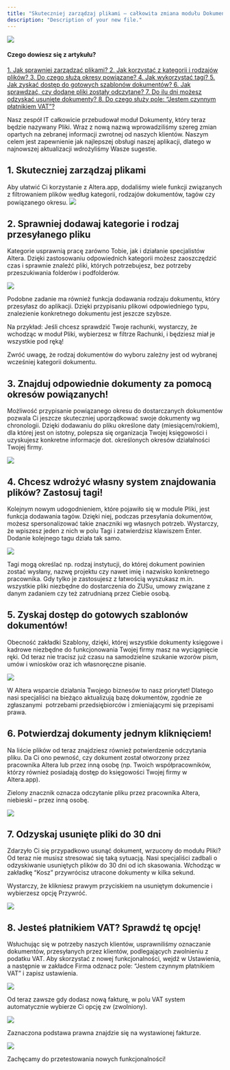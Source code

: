 ```yaml
---
title: "Skuteczniej zarządzaj plikami – całkowita zmiana modułu Dokumenty"
description: "Description of your new file."
---
```


![](4.1.Skuteczniejzarządzajplikami–całkowitazmianamodułuDokumenty.png)

#### **Czego dowiesz się z artykułu?**

[<u>1. Jak sprawniej zarządzać plikami?</u>
](https://docs.google.com/document/d/1ij1ET6XchSAK4y61vKUVkfngJGhaCeuP5WxhFqXbaj0/edit?tab=t.2p7xu6ltuvql#heading=h.h9qmndxhabon)[<u>2. Jak korzystać z kategorii i rodzajów plików?</u>
](https://docs.google.com/document/d/1ij1ET6XchSAK4y61vKUVkfngJGhaCeuP5WxhFqXbaj0/edit?tab=t.2p7xu6ltuvql#heading=h.kocmw5j4aws8)[<u>3. Do czego służą okresy powiązane?</u>
](https://docs.google.com/document/d/1ij1ET6XchSAK4y61vKUVkfngJGhaCeuP5WxhFqXbaj0/edit?tab=t.2p7xu6ltuvql#heading=h.umuzfw6gey29)[<u>4. Jak wykorzystać tagi?</u>
](https://docs.google.com/document/d/1ij1ET6XchSAK4y61vKUVkfngJGhaCeuP5WxhFqXbaj0/edit?tab=t.2p7xu6ltuvql#heading=h.6cp5ztjlw87e)[<u>5. Jak zyskać dostęp do gotowych szablonów dokumentów?</u>
](https://docs.google.com/document/d/1ij1ET6XchSAK4y61vKUVkfngJGhaCeuP5WxhFqXbaj0/edit?tab=t.2p7xu6ltuvql#heading=h.we5nuwurszz0)[<u>6. Jak sprawdzać, czy dodane pliki zostały odczytane?</u>
](https://docs.google.com/document/d/1ij1ET6XchSAK4y61vKUVkfngJGhaCeuP5WxhFqXbaj0/edit?tab=t.2p7xu6ltuvql#heading=h.spbwccp3p27e)[<u>7. Do ilu dni możesz odzyskać usunięte dokumenty?</u>
](https://docs.google.com/document/d/1ij1ET6XchSAK4y61vKUVkfngJGhaCeuP5WxhFqXbaj0/edit?tab=t.2p7xu6ltuvql#heading=h.kzlsd41dcms1)[<u>8. Do czego służy pole: “Jestem czynnym płatnikiem VAT”?</u>](https://docs.google.com/document/d/1ij1ET6XchSAK4y61vKUVkfngJGhaCeuP5WxhFqXbaj0/edit?tab=t.2p7xu6ltuvql#heading=h.sodf2dr0xq7h)

Nasz zespół IT całkowicie przebudował moduł Dokumenty, który teraz będzie nazywany Pliki. Wraz z nową nazwą wprowadziliśmy szereg zmian opartych na zebranej informacji zwrotnej od naszych klientów. Naszym celem jest zapewnienie jak najlepszej obsługi naszej aplikacji, dlatego w najnowszej aktualizacji wdrożyliśmy Wasze sugestie.

## 1. Skuteczniej zarządzaj plikami

Aby ułatwić Ci korzystanie z Altera.app, dodaliśmy wiele funkcji związanych z filtrowaniem plików według kategorii, rodzajów dokumentów, tagów czy powiązanego okresu.
![](4.2.Skuteczniejzarządzajplikami–całkowitazmianamodułuDokumenty.png)

## 2. Sprawniej dodawaj kategorie i rodzaj przesyłanego pliku

Kategorie usprawnią pracę zarówno Tobie, jak i działanie specjalistów Altera. Dzięki zastosowaniu odpowiednich kategorii możesz zaoszczędzić czas i sprawnie znaleźć pliki, których potrzebujesz, bez potrzeby przeszukiwania folderów i podfolderów.

![](4.3.Skuteczniejzarządzajplikami–całkowitazmianamodułuDokumenty.png)

Podobne zadanie ma również funkcja dodawania rodzaju dokumentu, który przesyłasz do aplikacji. Dzięki przypisaniu plikowi odpowiedniego typu, znalezienie konkretnego dokumentu jest jeszcze szybsze. 

Na przykład: Jeśli chcesz sprawdzić Twoje rachunki, wystarczy, że wchodząc w moduł Pliki, wybierzesz w filtrze Rachunki, i będziesz miał je wszystkie pod ręką!

Zwróć uwagę, że rodzaj dokumentów do wyboru zależny jest od wybranej wcześniej kategorii dokumentu.

## 3. Znajduj odpowiednie dokumenty za pomocą okresów powiązanych!

Możliwość przypisanie powiązanego okresu do dostarczanych dokumentów pozwala Ci jeszcze skuteczniej uporządkować swoje dokumenty wg chronologii. Dzięki dodawaniu do pliku określone daty (miesiącem/rokiem), dla której jest on istotny, polepsza się organizacja Twojej księgowości i uzyskujesz konkretne informacje dot. określonych okresów działalności Twojej firmy.

![](4.4.Skuteczniejzarządzajplikami–całkowitazmianamodułuDokumenty.png)

## 4. Chcesz wdrożyć własny system znajdowania plików? Zastosuj tagi!

Kolejnym nowym udogodnieniem, które pojawiło się w module Pliki, jest funkcja dodawania tagów. Dzięki niej, podczas przesyłania dokumentów, możesz spersonalizować takie znaczniki wg własnych potrzeb. Wystarczy, że wpiszesz jeden z nich w polu Tagi i zatwierdzisz klawiszem Enter. Dodanie kolejnego tagu działa tak samo.

![](4.5.Skuteczniejzarządzajplikami–całkowitazmianamodułuDokumenty.png)

Tagi mogą określać np. rodzaj instytucji, do której dokument powinien zostać wysłany, nazwę projektu czy nawet imię i nazwisko konkretnego pracownika. Gdy tylko je zastosujesz z łatwością wyszukasz m.in. wszystkie pliki niezbędne do dostarczenia do ZUSu, umowy związane z danym zadaniem czy też zatrudnianą przez Ciebie osobą.

## 5. Zyskaj dostęp do gotowych szablonów dokumentów!

Obecność zakładki Szablony, dzięki, której wszystkie dokumenty księgowe i kadrowe niezbędne do funkcjonowania Twojej firmy masz na wyciągnięcie ręki. Od teraz nie tracisz już czasu na samodzielne szukanie wzorów pism, umów i wniosków oraz ich własnoręczne pisanie.

![](4.6.Skuteczniejzarządzajplikami–całkowitazmianamodułuDokumenty.png)

W Altera wsparcie działania Twojego biznesów to nasz priorytet! Dlatego nasi specjaliści na bieżąco aktualizują bazę dokumentów, zgodnie ze zgłaszanymi  potrzebami przedsiębiorców i zmieniającymi się przepisami prawa.

## 6. Potwierdzaj dokumenty jednym kliknięciem!

Na liście plików od teraz znajdziesz również potwierdzenie odczytania pliku. Da Ci ono pewność, czy dokument został otworzony przez pracownika Altera lub przez inną osobę (np. Twoich współpracowników, którzy również posiadają dostęp do księgowości Twojej firmy w Altera.app). 

Zielony znacznik oznacza odczytanie pliku przez pracownika Altera, niebieski – przez inną osobę.

![](4.7.Skuteczniejzarządzajplikami–całkowitazmianamodułuDokumenty.png)

## 7. Odzyskaj usunięte pliki do 30 dni

Zdarzyło Ci się przypadkowo usunąć dokument, wrzucony do modułu Pliki? Od teraz nie musisz stresować się taką sytuacją. Nasi specjaliści zadbali o odzyskiwanie usuniętych plików do 30 dni od ich skasowania. Wchodząc w zakładkę “Kosz” przywrócisz utracone dokumenty w kilka sekund.

Wystarczy, że klikniesz prawym przyciskiem na usuniętym dokumencie i wybierzesz opcję Przywróć.

![](4.8.Skuteczniejzarządzajplikami–całkowitazmianamodułuDokumenty.png)

## 8. Jesteś płatnikiem VAT? Sprawdź tę opcję!

Wsłuchując się w potrzeby naszych klientów, usprawniliśmy oznaczanie dokumentów, przesyłanych przez klientów, podlegających zwolnieniu z podatku VAT. Aby skorzystać z nowej funkcjonalności, wejdź w Ustawienia, a następnie w zakładce Firma odznacz pole: “Jestem czynnym płatnikiem VAT” i zapisz ustawienia.

![](4.9.Skuteczniejzarządzajplikami–całkowitazmianamodułuDokumenty.png)

Od teraz zawsze gdy dodasz nową fakturę, w polu VAT system automatycznie wybierze Ci opcję zw (zwolniony).

![](4.10.Skuteczniejzarządzajplikami–całkowitazmianamodułuDokumenty.png)

Zaznaczona podstawa prawna znajdzie się na wystawionej fakturze. 

![](4.11.Skuteczniejzarządzajplikami–całkowitazmianamodułuDokumenty.png)

Zachęcamy do przetestowania nowych funkcjonalności!